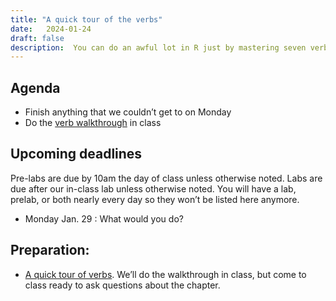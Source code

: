 ```yaml
---
title: "A quick tour of the verbs"
date:   2024-01-24
draft: false
description:  You can do an awful lot in R just by mastering seven verbs. We'll go through six of them in a quick tour.
--- 
```


## Agenda

* Finish anything that we couldn't get to on Monday
* Do the [verb walkthrough](https://raw.githubusercontent.com/cronkitedata/maij-data/2024-spring/lab-templates/walkthrough02-yourname.qmd) in class

## Upcoming deadlines 

Pre-labs are due by 10am the day of class unless otherwise noted. Labs are due after our in-class lab unless otherwise noted. You will have a lab, prelab, or both nearly every day so they won't be listed here anymore.

* [Monday Jan. 29]{.sked-dates} : What would you do? 

## Preparation: 

* [A quick tour of verbs](https://cronkitedata.github.io/djtextbook/quickstart-verbs.html). We'll do the walkthrough in class, but come to class ready to ask questions about the chapter.

